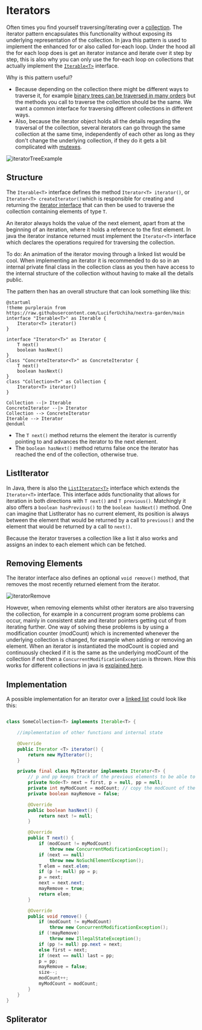 
# Iterators

Often times you find yourself traversing/iterating over a [collection](../algorithmsDataStructures/collections). The iterator pattern encapsulates this functionality without exposing its underlying representation of the collection. In java this pattern is used to implement the enhanced for or also called for-each loop. Under the hood all the for each loop does is get an iterator instance and iterate over it step by step, this is also why you can only use the for-each loop on collections that actually implement the [`Iterable<T>`](https://docs.oracle.com/javase/8/docs/api/java/lang/Iterable.html) interface.

Why is this pattern useful?

 - Because depending on the collection there might be different ways to traverse it, for example [binary trees can be traversed in many orders](../algorithmsDataStructures/trees/binaryTrees#traversal-orders) but the methods you call to traverse the collection should be the same. We want a common interface for traversing different collections in different ways.
 - Also, because the iterator object holds all the details regarding the traversal of the collection, several iterators can go through the same collection at the same time, independently of each other as long as they don't change the underlying collection, if they do it gets a bit complicated with [mutexes](../concurrentProgramming/locking#locks).

![iteratorTreeExample](/compSci/iteratorTreeExample.png)

## Structure

The `Iterable<T>` interface defines the method `Iterator<T> iterator()`, or `Iterator<T> createIterator()`which is responsible for creating and returning the [iterator interface](https://docs.oracle.com/javase/8/docs/api/java/util/Iterator.html) that can then be used to traverse the collection containing elements of type `T`.

An iterator always holds the value of the next element, apart from at the beginning of an iteration, where it holds a reference to the first element. In java the iterator instance returned must implement the `Iterator<T>` interface which declares the operations required for traversing the collection.

<Callout type="todo">
    To do: An animation of the iterator moving through a linked list would be cool.
</Callout>

<Callout type="info">
    When implementing an iterator it is recommended to do so in an internal private final class in the collection class as you then have access to the internal structure of the collection without having to make all the details public.
</Callout>

The pattern then has an overall structure that can look something like this:

```plantuml
@startuml
!theme purplerain from https://raw.githubusercontent.com/LuciferUchiha/nextra-garden/main
interface "Iterable<T>" as Iterable {
    Iterator<T> iterator()
}

interface "Iterator<T>" as Iterator {
    T next()
    boolean hasNext()
}
class "ConcreteIterator<T>" as ConcreteIterator {
    T next()
    boolean hasNext()
}
class "Collection<T>" as Collection {
    Iterator<T> iterator()
}

Collection --|> Iterable
ConcreteIterator --|> Iterator
Collection --> ConcreteIterator
Iterable --> Iterator
@enduml
```

 - The `T next()` method returns the element the iterator is currently pointing to and advances the iterator to the next element.
 - The `boolean hasNext()` method returns false once the iterator has reached the end of the collection, otherwise true.

## ListIterator

In Java, there is also the [`ListIterator<T>`](https://docs.oracle.com/javase/8/docs/api/java/util/ListIterator.html) interface which extends the `Iterator<T>` interface. This interface adds functionality that allows for iteration in both directions with `T next()` and `T previous()`. Matchingly it also offers a `boolean hasPrevious()` to the `boolean hasNext()` method. One can imagine that ListIterator has no current element, its position is always between the element that would be returned by a call to `previous()` and the element that would be returned by a call to `next()`.

Because the iterator traverses a collection like a list it also works and assigns an index to each element which can be fetched.

## Removing Elements

The iterator interface also defines an optional `void remove()` method, that removes the most recently returned element from the iterator.

![iteratorRemove](/compSci/iteratorRemove.png)

However, when removing elements whilst other iterators are also traversing the collection, for example in a concurrent program some problems can occur, mainly in consistent state and iterator pointers getting cut of from iterating further. One way of solving these problems is by using a modification counter (modCount) which is incremented whenever the underlying collection is changed, for example when adding or removing an element. When an iterator is instantiated the modCount is copied and continuously checked if it is the same as the underlying modCount of the collection if not then a `ConcurrentModificationException` is thrown. How this works for different collections in java is [explained here](https://stackoverflow.com/a/5847949/10994912).

## Implementation

A possible implementation for an iterator over a [linked list](../algorithmsDataStructures/linkedLists) could look like this:

```java

class SomeCollection<T> implements Iterable<T> {

    //implementation of other functions and internal state

    @Override
    public Iterator <T> iterator() {
        return new MyIterator();
    }

    private final class MyIterator implements Iterator<T> {
        // p and pp keeps track of the previous elements to be able to remove
        private Node<T> next = first, p = null, pp = null;
        private int myModCount = modCount; // copy the modCount of the collection
        private boolean mayRemove = false;

        @Override
        public boolean hasNext() {
            return next != null;
        }

        @Override
        public T next() {
            if (modCount != myModCount)
                throw new ConcurrentModificationException();
            if (next == null)
                throw new NoSuchElementException();
            T elem = next.elem;
            if (p != null) pp = p;
            p = next;
            next = next.next;
            mayRemove = true;
            return elem;
        }

        @Override
        public void remove() {
            if (modCount != myModCount)
                throw new ConcurrentModificationException();
            if (!mayRemove)
                throw new IllegalStateException();
            if (pp != null) pp.next = next;
            else first = next;
            if (next == null) last = pp;
            p = pp;
            mayRemove = false;
            size--;
            modCount++;
            myModCount = modCount;
        }
    }
}
```

## Spliterator
